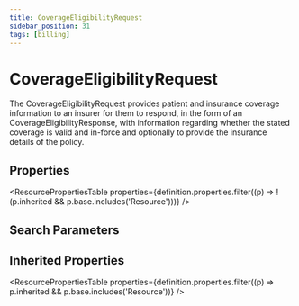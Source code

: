 ```yaml
---
title: CoverageEligibilityRequest
sidebar_position: 31
tags: [billing]
---
```



# CoverageEligibilityRequest

The CoverageEligibilityRequest provides patient and insurance coverage information to an insurer for them to respond, in the form of an CoverageEligibilityResponse, with information regarding whether the stated coverage is valid and in-force and optionally to provide the insurance details of the policy.

## Properties

<ResourcePropertiesTable
  properties={definition.properties.filter((p) => !(p.inherited && p.base.includes('Resource')))}
/>

## Search Parameters

<SearchParamsTable searchParams={definition.searchParameters} />

## Inherited Properties

<ResourcePropertiesTable properties={definition.properties.filter((p) => p.inherited && p.base.includes('Resource'))} />
